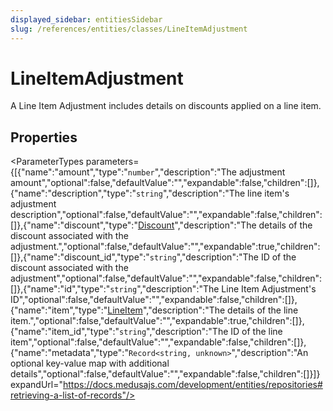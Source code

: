 ```yaml
---
displayed_sidebar: entitiesSidebar
slug: /references/entities/classes/LineItemAdjustment
---
```



# LineItemAdjustment

A Line Item Adjustment includes details on discounts applied on a line item.

## Properties

<ParameterTypes parameters={[{"name":"amount","type":"`number`","description":"The adjustment amount","optional":false,"defaultValue":"","expandable":false,"children":[]},{"name":"description","type":"`string`","description":"The line item's adjustment description","optional":false,"defaultValue":"","expandable":false,"children":[]},{"name":"discount","type":"[Discount](entities.Discount.mdx)","description":"The details of the discount associated with the adjustment.","optional":false,"defaultValue":"","expandable":true,"children":[]},{"name":"discount_id","type":"`string`","description":"The ID of the discount associated with the adjustment","optional":false,"defaultValue":"","expandable":false,"children":[]},{"name":"id","type":"`string`","description":"The Line Item Adjustment's ID","optional":false,"defaultValue":"","expandable":false,"children":[]},{"name":"item","type":"[LineItem](entities.LineItem.mdx)","description":"The details of the line item.","optional":false,"defaultValue":"","expandable":true,"children":[]},{"name":"item_id","type":"`string`","description":"The ID of the line item","optional":false,"defaultValue":"","expandable":false,"children":[]},{"name":"metadata","type":"`Record<string, unknown>`","description":"An optional key-value map with additional details","optional":false,"defaultValue":"","expandable":false,"children":[]}]} expandUrl="https://docs.medusajs.com/development/entities/repositories#retrieving-a-list-of-records"/>
